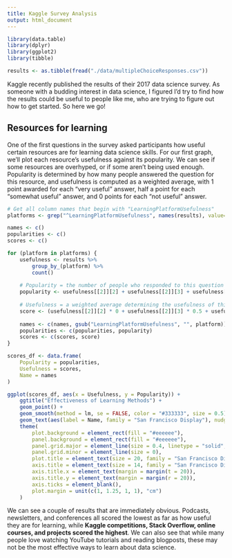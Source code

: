 ```yaml
---
title: Kaggle Survey Analysis
output: html_document
---
```


```r
library(data.table)
library(dplyr)
library(ggplot2)
library(tibble)

results <- as.tibble(fread("./data/multipleChoiceResponses.csv"))
```

Kaggle recently published the results of their 2017 data science survey. As someone with a budding interest in data science, I figured I'd try to find how the results could be useful to people like me, who are trying to figure out how to get started. So here we go!

## Resources for learning

One of the first questions in the survey asked participants how useful certain resources are for learning data science skills. For our first graph, we'll plot each resource's usefulness against its popularity. We can see if some resources are overhyped, or if some aren't being used enough. Popularity is determined by how many people answered the question for this resource, and usefulness is computed as a weighted average, with 1 point awarded for each "very useful" answer, half a point for each "somewhat useful" answer, and 0 points for each "not useful" answer.

```r
# Get all column names that begin with "LearningPlatformUsefulness"
platforms <- grep("^LearningPlatformUsefulness", names(results), value=T)

names <- c()
popularities <- c()
scores <- c()

for (platform in platforms) {
    usefulness <- results %>%
        group_by_(platform) %>%
        count()
    
    # Popularity = the number of people who responded to this question
    popularity <- usefulness[[2]][2] + usefulness[[2]][3] + usefulness[[2]][4]
    
    # Usefulness = a weighted average determining the usefulness of this platform
    score <- (usefulness[[2]][2] * 0 + usefulness[[2]][3] * 0.5 + usefulness[[2]][4] * 1) / popularity
    
    names <- c(names, gsub("LearningPlatformUsefulness", "", platform))
    popularities <- c(popularities, popularity)
    scores <- c(scores, score)
}

scores_df <- data.frame(
    Popularity = popularities,
    Usefulness = scores,
    Name = names
)

ggplot(scores_df, aes(x = Usefulness, y = Popularity)) +
    ggtitle("Effectiveness of Learning Methods") +
    geom_point() +
    geom_smooth(method = lm, se = FALSE, color = "#333333", size = 0.5) +
    geom_text(aes(label = Name, family = "San Francisco Display"), nudge_y = 250) +
    theme(
        plot.background = element_rect(fill = "#eeeeee"),
        panel.background = element_rect(fill = "#eeeeee"),
        panel.grid.major = element_line(size = 0.4, linetype = "solid", color = "#cccccc"),
        panel.grid.minor = element_line(size = 0),
        plot.title = element_text(size = 20, family = "San Francisco Display", face = "bold", hjust = 0.5, margin = margin(b = 20)),
        axis.title = element_text(size = 14, family = "San Francisco Display", face = "bold"),
        axis.title.x = element_text(margin = margin(t = 20)),
        axis.title.y = element_text(margin = margin(r = 20)),
        axis.ticks = element_blank(),
        plot.margin = unit(c(1, 1.25, 1, 1), "cm")
    )
```

We can see a couple of results that are immediately obvious. Podcasts, newsletters, and conferences all scored the lowest as far as how useful they are for learning, while **Kaggle competitions, Stack Overflow, online courses, and projects scored the highest**. We can also see that while many people love watching YouTube tutorials and reading blogposts, these may not be the most effective ways to learn about data science.